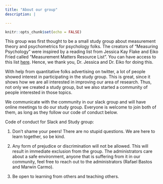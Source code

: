 ```yaml
---
title: "About our group"
description: |

---
```


```r
knitr::opts_chunk$set(echo = FALSE)
```

This group was first thought to be a small study group about measurement theory and psychometrics for psychology folks. The creators of "Measuring Psychology" were inspired by a reading list from Jessica Kay Flake and Eiko Fried called "Measurement Matters Resource List". You can have access to this list [here](https://docs.google.com/document/d/11jyoXtO0m2lUywpC04KjLvI5QcBUY4YtwEvw6cg2cMs/edit?usp=sharing). Hence, we thank you, Dr. Jessica and Dr. Eiko for doing this.

With help from quantitative folks advertising on twitter, a lot of people showed interest in participating in the study group. This is great, since it shows how we are all interested in improving our area of research. Thus, not only we created a study group, but we also started a community of people interested in those topics. 

We communicate with the community in our slack group and will have online meetings to do our study group. Everyone is welcome to join both of them, as long as they follow our code of conduct below.

Code of conduct for Slack and Study group:

1. Don't shame your peers! There are no stupid questions. We are here to learn together, so be kind.

2. Any form of prejudice or discrimination will not be allowed. This will result in immediate exclusion from the group. The administrators care about a safe environment, anyone that is suffering from it in our community, feel free to reach out to the administrators (Rafael Bastos and Marwin Carmo).

3. Be open to learning from others and teaching others.
